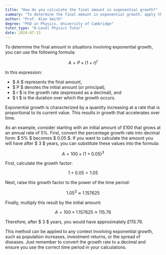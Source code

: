 ```yaml
---
title: "How do you calculate the final amount in exponential growth?"
summary: "To determine the final amount in exponential growth, apply the formula; Final Amount = Initial Amount × (1 + Growth Rate)^Time. This accounts for growth over a specified duration."
author: "Prof. Alan Smith"
degree: "PhD in Physics, University of Cambridge"
tutor_type: "A-Level Physics Tutor"
date: 2024-07-13
---
```


To determine the final amount in situations involving exponential growth, you can use the following formula:

$$ A = P \times (1 + r)^t $$

In this expression:
- $ A $ represents the final amount,
- $ P $ denotes the initial amount (or principal),
- $ r $ is the growth rate (expressed as a decimal), and
- $ t $ is the duration over which the growth occurs.

Exponential growth is characterized by a quantity increasing at a rate that is proportional to its current value. This results in growth that accelerates over time.

As an example, consider starting with an initial amount of £100 that grows at an annual rate of 5%. First, convert the percentage growth rate into decimal form: $ 5\% $ becomes $ 0.05 $. If you want to calculate the amount you will have after $ 3 $ years, you can substitute these values into the formula:

$$ A = 100 \times (1 + 0.05)^3 $$

First, calculate the growth factor:

$$ 1 + 0.05 = 1.05 $$

Next, raise this growth factor to the power of the time period:

$$ 1.05^3 \approx 1.157625 $$

Finally, multiply this result by the initial amount:

$$ A = 100 \times 1.157625 \approx 115.76 $$

Therefore, after $ 3 $ years, you would have approximately £115.76. 

This method can be applied to any context involving exponential growth, such as population increases, investment returns, or the spread of diseases. Just remember to convert the growth rate to a decimal and ensure you use the correct time period in your calculations.
    